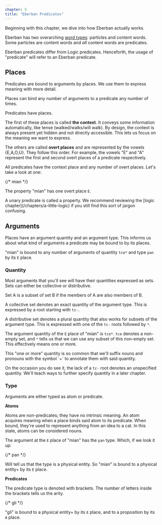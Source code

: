 ```yaml
---
chapter: 5
title: "Eberban Predicates"
---
```


Beginning with this chapter, we dive into how Eberban actually works.

Eberban has two overarching [word types](/chapters/word-types): particles and
content words. Some particles are content words and _all_ content words are
predicates.

Eberban predicates differ from Logic predicates. Henceforth, the usage of
"predicate" will refer to an Eberban predicate.

## Places 

<Info type="jargon" title="Places (AKA slots)">
Predicates are bound to arguments by places. We use them to express meaning with
more detail.

Places can bind any number of arguments to a predicate any number of times.
</Info>

Predicates have places.

The first of these places is called **the context**. It conveys some information
automatically, like tense (walked/walks/will walk). By design, the context is
always present yet hidden and not directly accessible. This lets us focus on
the meaning we want to express.

The others are called **overt places** and are represented by the vowels
\{E,A,O,U\}. They follow this order. For example, the vowels "E" and "A"
represent the first and second overt places of a predicate respectively.

All predicates have the context place and any number of overt places. Let's take
a look at one:

<Info type="examples">
<DictEntry client:load id="vgeqteao1c" /> {/* mian */}
</Info>

The property "mian" has one overt place `E`.

<Info type="reminder" title="Property">
A unary predicate is called a property. We recommend reviewing the
[logic chapter](/chapters/a-little-logic) if you still find this sort of jargon
confusing.
</Info>

## Arguments

Places have an argument quantity and an argument type. This informs us about
what kind of arguments a predicate may be bound to by its places.

"mian" is bound to any number of arguments of quantity `tce*` and type `pan` by
its `E` place.

### Quantity

Most arguments that you'll see will have their quantities expressed as sets.
Sets can either be collective or distributive.

<Info type="jargon" title="Collective Sets vs. Distributive Sets">
Set A is a subset of set B if the members of A are also members of B.

A collective set denotes an exact quantity of the argument type. This is
expressed by a root starting with `tc-`.

A distributive set denotes a plural quantity that also works for subsets of the
argument type. This is expressed with one of the `tc-` roots followed by `*`.
</Info>

The argument quantity of the `E` place of "mian" is `tce*`. `tce` denotes a
non-empty set, and `*` tells us that we can use any subset of this non-empty
set. This effectively means one or more.

<Info type="jargon" title="Quantity annotation">
This "one or more" quantity is so common that we'll suffix nouns and pronouns
with the symbol `+` to annotate them with said quantity.
</Info>

On the occasion you do see it, the lack of a `tc-` root denotes an unspecified
quantity. We'll teach ways to further specify quantity in a later chapter.

### Type

Arguments are either typed as atom or predicate.

**Atoms**

<Info type="jargon" title="Atoms">
Atoms are non-predicates; they have no intrinsic meaning. An atom acquires
meaning when a place binds said atom to its predicate. When bound, they're used to
represent anything from an idea to a cat. In this state, atoms can be considered
nouns.
</Info>

The argument at the `E` place of "mian" has the `pan` type. Which, if we look it
up:

<div class="mt-6 pl-4"><DictEntry client:load id="whi7bmezoy" /></div> {/* pan */}

Will tell us that the type is a physical entity. So "mian" is bound to a
physical entity+ by its `E` place.

**Predicates**

The predicate type is denoted with brackets. The number of letters inside the
brackets tells us the arity.

<Info type="examples">
<DictEntry client:load id="r7wbdwqgm0" /> {/* gli */}
</Info>

"gli" is bound to a physical entity+ by its `E` place, and to a proposition by
its `A` place.
